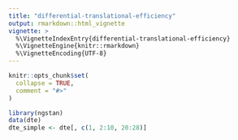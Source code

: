```yaml
---
title: "differential-translational-efficiency"
output: rmarkdown::html_vignette
vignette: >
  %\VignetteIndexEntry{differential-translational-efficiency}
  %\VignetteEngine{knitr::rmarkdown}
  %\VignetteEncoding{UTF-8}
---
```


```r
knitr::opts_chunk$set(
  collapse = TRUE,
  comment = "#>"
)
```

```r
library(ngstan)
data(dte)
dte_simple <- dte[, c(1, 2:10, 20:28)]
```
